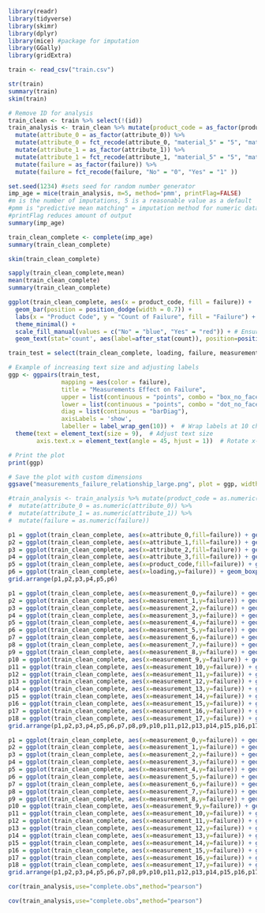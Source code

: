 ```r
library(readr)
library(tidyverse)
library(skimr)
library(dplyr)
library(mice) #package for imputation
library(GGally)
library(gridExtra)
```
```r
train <- read_csv("train.csv")
```
```r
str(train)
summary(train)
skim(train)
```

```r
# Remove ID for analysis
train_clean <- train %>% select(!(id))
train_analysis <- train_clean %>% mutate(product_code = as_factor(product_code)) %>%
  mutate(attribute_0 = as_factor(attribute_0)) %>%
  mutate(attribute_0 = fct_recode(attribute_0, "material_5" = "5", "material_7" = "7" )) %>%
  mutate(attribute_1 = as_factor(attribute_1)) %>%
  mutate(attribute_1 = fct_recode(attribute_1, "material_5" = "5", "material_6" = "6", "material_8" = "8" )) %>%
  mutate(failure = as_factor(failure)) %>%
  mutate(failure = fct_recode(failure, "No" = "0", "Yes" = "1" ))

set.seed(1234) #sets seed for random number generator
imp_age = mice(train_analysis, m=5, method='pmm', printFlag=FALSE)
#m is the number of imputations, 5 is a reasonable value as a default
#pmm is "predictive mean matching" = imputation method for numeric data
#printFlag reduces amount of output
summary(imp_age)

train_clean_complete <- complete(imp_age) 
summary(train_clean_complete)
```
```r
skim(train_clean_complete)
```

```r
sapply(train_clean_complete,mean)
mean(train_clean_complete)
summary(train_clean_complete)
```

```r
ggplot(train_clean_complete, aes(x = product_code, fill = failure)) +
  geom_bar(position = position_dodge(width = 0.7)) +
  labs(x = "Product Code", y = "Count of Failure", fill = "Failure") +
  theme_minimal() +
  scale_fill_manual(values = c("No" = "blue", "Yes" = "red")) + # Ensure these are the correct level names
  geom_text(stat='count', aes(label=after_stat(count)), position=position_dodge(width = 0.7), vjust=-0.25)
```


```r
train_test = select(train_clean_complete, loading, failure, measurement_0, measurement_1, measurement_2, measurement_3, measurement_4, measurement_5, measurement_6, measurement_7, measurement_8, measurement_9, measurement_10, measurement_11, measurement_12, measurement_13, measurement_14, measurement_15, measurement_16, measurement_17)
```

```r
# Example of increasing text size and adjusting labels
ggp <- ggpairs(train_test,
               mapping = aes(color = failure),
               title = "Measurements Effect on Failure",
               upper = list(continuous = "points", combo = "box_no_facet"),
               lower = list(continuous = "points", combo = "dot_no_facet"),
               diag = list(continuous = "barDiag"),
               axisLabels = 'show',
               labeller = label_wrap_gen(10)) +  # Wrap labels at 10 characters
  theme(text = element_text(size = 9),  # Adjust text size
        axis.text.x = element_text(angle = 45, hjust = 1))  # Rotate x-axis text

# Print the plot
print(ggp)

# Save the plot with custom dimensions
ggsave("measurements_failure_relationship_large.png", plot = ggp, width = 20, height = 20, dpi = 300)

```

```r
#train_analysis <- train_analysis %>% mutate(product_code = as.numeric(product_code)) %>%
#  mutate(attribute_0 = as.numeric(attribute_0)) %>%
#  mutate(attribute_1 = as.numeric(attribute_1)) %>%
#  mutate(failure = as.numeric(failure))
```

```r
p1 = ggplot(train_clean_complete, aes(x=attribute_0,fill=failure)) + geom_bar(position = "fill") + ylim(0, 0.3)
p2 = ggplot(train_clean_complete, aes(x=attribute_1,fill=failure)) + geom_bar(position = "fill") + ylim(0, 0.3)
p3 = ggplot(train_clean_complete, aes(x=attribute_2,fill=failure)) + geom_bar(position = "fill") + ylim(0, 0.3)
p4 = ggplot(train_clean_complete, aes(x=attribute_3,fill=failure)) + geom_bar(position = "fill") + ylim(0, 0.3)
p5 = ggplot(train_clean_complete, aes(x=product_code,fill=failure)) + geom_bar(position = "fill") + ylim(0, 0.3)
p6 = ggplot(train_clean_complete, aes(x=loading,y=failure)) + geom_boxplot()
grid.arrange(p1,p2,p3,p4,p5,p6)
```
```r
p1 = ggplot(train_clean_complete, aes(x=measurement_0,y=failure)) + geom_boxplot()
p2 = ggplot(train_clean_complete, aes(x=measurement_1,y=failure)) + geom_boxplot()
p3 = ggplot(train_clean_complete, aes(x=measurement_2,y=failure)) + geom_boxplot()
p4 = ggplot(train_clean_complete, aes(x=measurement_3,y=failure)) + geom_boxplot()
p5 = ggplot(train_clean_complete, aes(x=measurement_4,y=failure)) + geom_boxplot()
p6 = ggplot(train_clean_complete, aes(x=measurement_5,y=failure)) + geom_boxplot()
p7 = ggplot(train_clean_complete, aes(x=measurement_6,y=failure)) + geom_boxplot()
p8 = ggplot(train_clean_complete, aes(x=measurement_7,y=failure)) + geom_boxplot()
p9 = ggplot(train_clean_complete, aes(x=measurement_8,y=failure)) + geom_boxplot()
p10 = ggplot(train_clean_complete, aes(x=measurement_9,y=failure)) + geom_boxplot()
p11 = ggplot(train_clean_complete, aes(x=measurement_10,y=failure)) + geom_boxplot()
p12 = ggplot(train_clean_complete, aes(x=measurement_11,y=failure)) + geom_boxplot()
p13 = ggplot(train_clean_complete, aes(x=measurement_12,y=failure)) + geom_boxplot()
p14 = ggplot(train_clean_complete, aes(x=measurement_13,y=failure)) + geom_boxplot()
p15 = ggplot(train_clean_complete, aes(x=measurement_14,y=failure)) + geom_boxplot()
p16 = ggplot(train_clean_complete, aes(x=measurement_15,y=failure)) + geom_boxplot()
p17 = ggplot(train_clean_complete, aes(x=measurement_16,y=failure)) + geom_boxplot()
p18 = ggplot(train_clean_complete, aes(x=measurement_17,y=failure)) + geom_boxplot()
grid.arrange(p1,p2,p3,p4,p5,p6,p7,p8,p9,p10,p11,p12,p13,p14,p15,p16,p17,p18)
```
```r
p1 = ggplot(train_clean_complete, aes(x=measurement_0,y=failure)) + geom_point(alpha=0.1)
p2 = ggplot(train_clean_complete, aes(x=measurement_1,y=failure)) + geom_point(alpha=0.1)
p3 = ggplot(train_clean_complete, aes(x=measurement_2,y=failure)) + geom_point(alpha=0.1)
p4 = ggplot(train_clean_complete, aes(x=measurement_3,y=failure)) + geom_point(alpha=0.1)
p5 = ggplot(train_clean_complete, aes(x=measurement_4,y=failure)) + geom_point(alpha=0.1)
p6 = ggplot(train_clean_complete, aes(x=measurement_5,y=failure)) + geom_point(alpha=0.1)
p7 = ggplot(train_clean_complete, aes(x=measurement_6,y=failure)) + geom_point(alpha=0.1)
p8 = ggplot(train_clean_complete, aes(x=measurement_7,y=failure)) + geom_point(alpha=0.1)
p9 = ggplot(train_clean_complete, aes(x=measurement_8,y=failure)) + geom_point(alpha=0.1)
p10 = ggplot(train_clean_complete, aes(x=measurement_9,y=failure)) + geom_point(alpha=0.1)
p11 = ggplot(train_clean_complete, aes(x=measurement_10,y=failure)) + geom_point(alpha=0.1)
p12 = ggplot(train_clean_complete, aes(x=measurement_11,y=failure)) + geom_point(alpha=0.1)
p13 = ggplot(train_clean_complete, aes(x=measurement_12,y=failure)) + geom_point(alpha=0.1)
p14 = ggplot(train_clean_complete, aes(x=measurement_13,y=failure)) + geom_point(alpha=0.1)
p15 = ggplot(train_clean_complete, aes(x=measurement_14,y=failure)) + geom_point(alpha=0.1)
p16 = ggplot(train_clean_complete, aes(x=measurement_15,y=failure)) + geom_point(alpha=0.1)
p17 = ggplot(train_clean_complete, aes(x=measurement_16,y=failure)) + geom_point(alpha=0.1)
p18 = ggplot(train_clean_complete, aes(x=measurement_17,y=failure)) + geom_point(alpha=0.1)
grid.arrange(p1,p2,p3,p4,p5,p6,p7,p8,p9,p10,p11,p12,p13,p14,p15,p16,p17,p18)
```

```r
cor(train_analysis,use="complete.obs",method="pearson")

cov(train_analysis,use="complete.obs",method="pearson")
```
